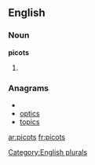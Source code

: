
==English==

===Noun===
'''picots'''

# {{plural of|[[picot]]}}

===Anagrams===
* {{alphagram|ciopst}}
* [[optics#English|optics]]
* [[topics#English|topics]]

[[Category:English plurals]]

[[ar:picots]]
[[fr:picots]]
